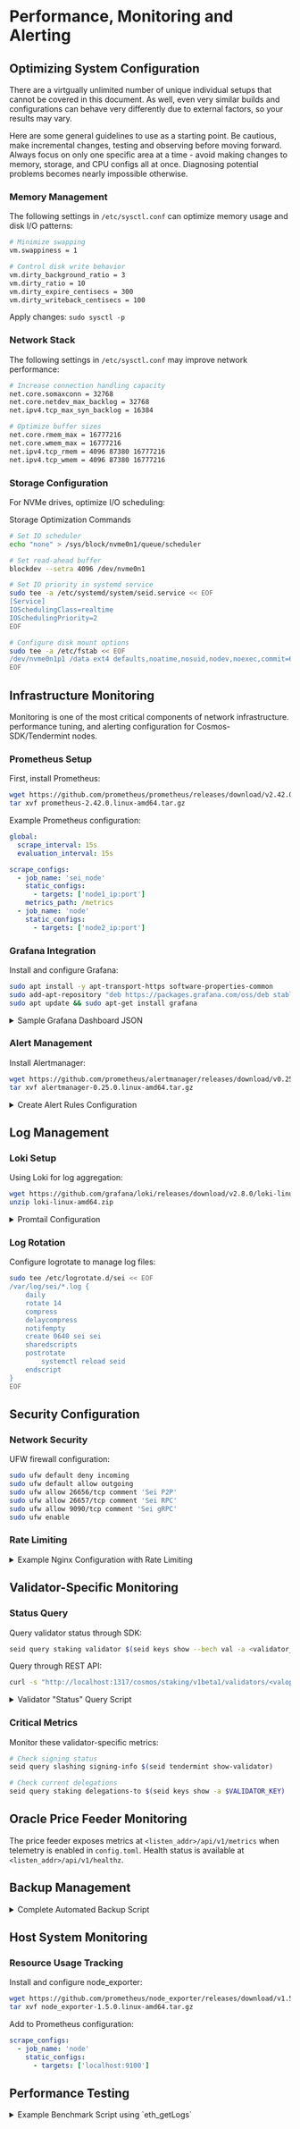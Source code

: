 # Performance, Monitoring and Alerting

## Optimizing System Configuration

There are a virtgually unlimited number of unique individual setups that cannot be covered in this document. As well, even very similar builds and configurations can behave very differently due to external factors, so your results may vary.

Here are some general guidelines to use as a starting point. Be cautious, make incremental changes, testing and observing before moving forward.
Always focus on only one specific area at a time - avoid making changes to memory, storage, and CPU configs all at once. Diagnosing potential problems becomes nearly impossible otherwise.

### Memory Management

The following settings in `/etc/sysctl.conf` can optimize memory usage and disk I/O patterns:

```bash
# Minimize swapping
vm.swappiness = 1

# Control disk write behavior
vm.dirty_background_ratio = 3
vm.dirty_ratio = 10
vm.dirty_expire_centisecs = 300
vm.dirty_writeback_centisecs = 100
```

Apply changes: `sudo sysctl -p`

### Network Stack

The following settings in `/etc/sysctl.conf` may improve network performance:

```bash
# Increase connection handling capacity
net.core.somaxconn = 32768
net.core.netdev_max_backlog = 32768
net.ipv4.tcp_max_syn_backlog = 16384

# Optimize buffer sizes
net.core.rmem_max = 16777216
net.core.wmem_max = 16777216
net.ipv4.tcp_rmem = 4096 87380 16777216
net.ipv4.tcp_wmem = 4096 87380 16777216
```

### Storage Configuration

For NVMe drives, optimize I/O scheduling:

Storage Optimization Commands

```bash
# Set IO scheduler
echo "none" > /sys/block/nvme0n1/queue/scheduler

# Set read-ahead buffer
blockdev --setra 4096 /dev/nvme0n1

# Set IO priority in systemd service
sudo tee -a /etc/systemd/system/seid.service << EOF
[Service]
IOSchedulingClass=realtime
IOSchedulingPriority=2
EOF

# Configure disk mount options
sudo tee -a /etc/fstab << EOF
/dev/nvme0n1p1 /data ext4 defaults,noatime,nosuid,nodev,noexec,commit=60 0 0
EOF
```

## Infrastructure Monitoring

Monitoring is one of the most critical components of network infrastructure. performance tuning, and alerting configuration for Cosmos-SDK/Tendermint nodes.

### Prometheus Setup

First, install Prometheus:

```bash
wget https://github.com/prometheus/prometheus/releases/download/v2.42.0/prometheus-2.42.0.linux-amd64.tar.gz
tar xvf prometheus-2.42.0.linux-amd64.tar.gz
```

Example Prometheus configuration:

```yaml
global:
  scrape_interval: 15s
  evaluation_interval: 15s

scrape_configs:
  - job_name: 'sei_node'
    static_configs:
      - targets: ['node1_ip:port']
    metrics_path: /metrics
  - job_name: 'node'
    static_configs:
      - targets: ['node2_ip:port']
```

### Grafana Integration

Install and configure Grafana:

```bash
sudo apt install -y apt-transport-https software-properties-common
sudo add-apt-repository "deb https://packages.grafana.com/oss/deb stable main"
sudo apt update && sudo apt-get install grafana
```

<details>
<summary>Sample Grafana Dashboard JSON</summary>

```json
{
  "annotations": {
    "list": [
      {
        "builtIn": 1,
        "datasource": "-- Grafana --",
        "enable": true,
        "hide": true,
        "iconColor": "rgba(0, 211, 255, 1)",
        "name": "Annotations & Alerts",
        "type": "dashboard"
      }
    ]
  },
  "editable": true,
  "gnetId": null,
  "graphTooltip": 0,
  "id": 1,
  "links": [],
  "panels": [
    {
      "alerting": {},
      "aliasColors": {},
      "bars": false,
      "dashLength": 10,
      "dashes": false,
      "datasource": null,
      "fieldConfig": {
        "defaults": {
          "custom": {}
        },
        "overrides": []
      },
      "fill": 1,
      "fillGradient": 0,
      "gridPos": {
        "h": 8,
        "w": 12,
        "x": 0,
        "y": 0
      },
      "hiddenSeries": false,
      "id": 2,
      "legend": {
        "avg": false,
        "current": false,
        "max": false,
        "min": false,
        "show": true,
        "total": false,
        "values": false
      },
      "lines": true,
      "linewidth": 1,
      "nullPointMode": "null",
      "options": {
        "alertThreshold": true
      },
      "percentage": false,
      "pluginVersion": "7.2.0",
      "pointradius": 2,
      "points": false,
      "renderer": "flot",
      "seriesOverrides": [],
      "spaceLength": 10,
      "stack": false,
      "steppedLine": false,
      "targets": [
        {
          "expr": "tendermint_consensus_height",
          "interval": "",
          "legendFormat": "",
          "refId": "A"
        }
      ],
      "thresholds": [],
      "timeRegions": [],
      "title": "Block Height",
      "tooltip": {
        "shared": true,
        "sort": 0,
        "value_type": "individual"
      },
      "type": "graph",
      "xaxis": {
        "buckets": null,
        "mode": "time",
        "name": null,
        "show": true,
        "values": []
      },
      "yaxes": [
        {
          "format": "short",
          "label": null,
          "logBase": 1,
          "max": null,
          "min": null,
          "show": true
        },
        {
          "format": "short",
          "label": null,
          "logBase": 1,
          "max": null,
          "min": null,
          "show": true
        }
      ],
      "yaxis": {
        "align": false,
        "alignLevel": null
      }
    }
  ],
  "schemaVersion": 26,
  "style": "dark",
  "tags": [],
  "templating": {
    "list": []
  },
  "time": {
    "from": "now-6h",
    "to": "now"
  },
  "timepicker": {},
  "timezone": "",
  "title": "Sei Node Metrics",
  "uid": "sei_metrics",
  "version": 1
}
```

</details>

### Alert Management

Install Alertmanager:

```bash
wget https://github.com/prometheus/alertmanager/releases/download/v0.25.0/alertmanager-0.25.0.linux-amd64.tar.gz
tar xvf alertmanager-0.25.0.linux-amd64.tar.gz
```

<details>
<summary>Create Alert Rules Configuration</summary>

```yaml
groups:
  - name: validator_alerts
    rules:
      - alert: NodeDown
        expr: up == 0
        for: 5m
        labels:
          severity: critical
        annotations:
          summary: 'Node {{ $labels.instance }} down'

      - alert: BlockProductionSlow
        expr: rate(tendermint_consensus_height[5m]) < 0.1
        for: 5m
        labels:
          severity: warning
        annotations:
          summary: 'Block production is slow on {{ $labels.instance }}'
      - alert: ValidatorMissedBlocks
        expr: increase(tendermint_consensus_validator_missed_blocks[1h]) > 0
        labels:
          severity: critical
        annotations:
          summary: 'Validator missing blocks'

      - alert: ValidatorJailed
        expr: tendermint_consensus_validator_status == 0
        labels:
          severity: critical
        annotations:
          summary: 'Validator has been jailed'

      - alert: ConsensusStalled
        expr: tendermint_consensus_height_status == 0
        for: 5m
        labels:
          severity: critical
        annotations:
          summary: 'Consensus has stalled'
```

</details>

## Log Management

### Loki Setup

Using Loki for log aggregation:

```bash
wget https://github.com/grafana/loki/releases/download/v2.8.0/loki-linux-amd64.zip
unzip loki-linux-amd64.zip
```

<details>
<summary>Promtail Configuration</summary>

```yaml
server:
  http_listen_port: 9080

positions:
  filename: /tmp/positions.yaml

clients:
  - url: http://localhost:3100/loki/api/v1/push

scrape_configs:
  - job_name: sei_logs
    static_configs:
      - targets:
          - localhost
        labels:
          job: seid_logs
          __path__: /var/log/seid/*.log
```

</details>

### Log Rotation

Configure logrotate to manage log files:

```bash
sudo tee /etc/logrotate.d/sei << EOF
/var/log/sei/*.log {
    daily
    rotate 14
    compress
    delaycompress
    notifempty
    create 0640 sei sei
    sharedscripts
    postrotate
        systemctl reload seid
    endscript
}
EOF
```

## Security Configuration

### Network Security

UFW firewall configuration:

```bash
sudo ufw default deny incoming
sudo ufw default allow outgoing
sudo ufw allow 26656/tcp comment 'Sei P2P'
sudo ufw allow 26657/tcp comment 'Sei RPC'
sudo ufw allow 9090/tcp comment 'Sei gRPC'
sudo ufw enable
```

### Rate Limiting

<details>
<summary>Example Nginx Configuration with Rate Limiting</summary>

```nginx
http {
    limit_req_zone $binary_remote_addr zone=sei_rpc:10m rate=10r/s;

    server {
        listen 26657;
        location / {
            limit_req zone=sei_rpc burst=20 nodelay;
            proxy_pass http://localhost:26657;
        }
    }
}
```

</details>

## Validator-Specific Monitoring

### Status Query

Query validator status through SDK:

```bash
seid query staking validator $(seid keys show --bech val -a <validator_keyfile_name>)
```

Query through REST API:

```sh
curl -s "http://localhost:1317/cosmos/staking/v1beta1/validators/<valoper_address>"
```

<details>
<summary>Validator "Status" Query Script</summary>

```sh
#!/bin/bash

MONIKER="$1"
API_URL="http//localhost:1317/cosmos/staking/v1beta1/validators?pagination.limit=500"

echo "Querying validators from $API_URL..."

VALIDATOR_DATA=$(curl -s "$API_URL" | jq -c --arg MONIKER "$MONIKER" '.validators[] | select(.description.moniker == $MONIKER)')

if [[ -z "$VALIDATOR_DATA" ]]; then
    echo "❌ No validator found with moniker: $MONIKER"
    exit 1
fi

echo "Validator details:"
echo "$VALIDATOR_DATA" | jq '.'
```

</details>

### Critical Metrics

Monitor these validator-specific metrics:

```bash
# Check signing status
seid query slashing signing-info $(seid tendermint show-validator)

# Check current delegations
seid query staking delegations-to $(seid keys show -a $VALIDATOR_KEY)
```

## Oracle Price Feeder Monitoring

The price feeder exposes metrics at `<listen_addr>/api/v1/metrics` when telemetry is enabled in `config.toml`. Health status is available at `<listen_addr>/api/v1/healthz`.

## Backup Management

<details>
<summary>Complete Automated Backup Script</summary>

```bash
#!/bin/bash
BACKUP_DIR="/backup/sei"
DATE=$(date +%Y%m%d)
NODE_HOME="/root/.sei"

# Create backup directory
mkdir -p $BACKUP_DIR

# Stop service
systemctl stop seid

# Backup configuration
tar czf $BACKUP_DIR/sei-config-$DATE.tar.gz $NODE_HOME/config

# Backup data directory
tar czf $BACKUP_DIR/sei-data-$DATE.tar.gz $NODE_HOME/data

# Backup key files
tar czf $BACKUP_DIR/sei-keys-$DATE.tar.gz $NODE_HOME/keyring-file

# Start service
systemctl start seid

# Remove backups older than 7 days
find $BACKUP_DIR -type f -mtime +7 -name '*.tar.gz' -delete

# Log backup completion
echo "Backup completed successfully on $(date)" >> $BACKUP_DIR/backup.log
```

</details>

## Host System Monitoring

### Resource Usage Tracking

Install and configure node_exporter:

```bash
wget https://github.com/prometheus/node_exporter/releases/download/v1.5.0/node_exporter-1.5.0.linux-amd64.tar.gz
tar xvf node_exporter-1.5.0.linux-amd64.tar.gz
```

Add to Prometheus configuration:

```yaml
scrape_configs:
  - job_name: 'node'
    static_configs:
      - targets: ['localhost:9100']
```

## Performance Testing

<details>
<summary>Example Benchmark Script using `eth_getLogs`</summary>

```js
import { ethers } from 'ethers';

// Configuration
const EVM_RPC_URL = 'http://localhost:8545'; // EVM RPC endpoint to test
const CONTRACT_ADDRESS = '0x0000000000000000000000000000000000001002'; // replace with very active contract for best results
const INITIAL_BLOCK_RANGE = 50; // range of blocks to query using 'eth_getLogs'
const RANGE_INCREMENT = 10; // additional blocks to query each consecutive round
const MAX_TESTS = 50; // total number of rounds for testing

// Store metrics for final analysis
const metrics = [];

function getResponseSize(logs) {
  return Buffer.byteLength(JSON.stringify(logs), 'utf8');
}

function formatBytes(bytes) {
  if (bytes === 0) return '0 B';
  const k = 1024;
  const sizes = ['B', 'KB', 'MB', 'GB'];
  const i = Math.floor(Math.log(bytes) / Math.log(k));
  return `${parseFloat((bytes / Math.pow(k, i)).toFixed(2))} ${sizes[i]}`;
}

function padString(str, length) {
  return String(str).padEnd(length);
}

function analyzeResults(metrics) {
  console.log('\nPerformance Analysis');
  console.log('='.repeat(50));

  // Filter out queries with no logs for meaningful statistics
  const queriesWithLogs = metrics.filter((m) => m.logsCount > 0);
  const totalQueries = metrics.length;

  console.log(`\nGeneral Statistics:`);
  console.log(`Total Queries Run: ${totalQueries}`);
  console.log(`Queries with Logs: ${queriesWithLogs.length}`);
  console.log(`Empty Responses: ${totalQueries - queriesWithLogs.length}`);

  if (queriesWithLogs.length > 0) {
    const avgResponseTime = queriesWithLogs.reduce((acc, m) => acc + m.responseTime, 0) / queriesWithLogs.length;
    const avgLogsPerQuery = queriesWithLogs.reduce((acc, m) => acc + m.logsCount, 0) / queriesWithLogs.length;
    const maxLogs = Math.max(...queriesWithLogs.map((m) => m.logsCount));
    const maxLogsQuery = queriesWithLogs.find((m) => m.logsCount === maxLogs);

    console.log(`\nPerformance Metrics:`);
    console.log(`Average Response Time (with logs): ${avgResponseTime.toFixed(2)}ms`);
    console.log(`Average Logs per Query: ${avgLogsPerQuery.toFixed(2)}`);
    console.log(`Maximum Logs in Single Query: ${maxLogs}`);
    if (maxLogsQuery) {
      console.log(`- At Range Size: ${maxLogsQuery.rangeSize} blocks`);
      console.log(`- Response Time: ${maxLogsQuery.responseTime}ms`);
      console.log(`- Efficiency: ${maxLogsQuery.logsPerMs.toFixed(3)} logs/ms`);
    }

    // Identify optimal range size based on logs/ms
    const bestEfficiency = queriesWithLogs.reduce((best, m) => (m.logsPerMs > best.logsPerMs ? m : best));
    console.log(`\nOptimal Performance:`);
    console.log(`Best Efficiency: ${bestEfficiency.logsPerMs.toFixed(3)} logs/ms`);
    console.log(`- At Range Size: ${bestEfficiency.rangeSize} blocks`);
    console.log(`- Retrieved ${bestEfficiency.logsCount} logs in ${bestEfficiency.responseTime}ms`);
  }
}

async function testEthGetLogs() {
  const provider = new ethers.JsonRpcProvider(EVM_RPC_URL);

  try {
    const latestBlock = await provider.getBlockNumber();
    console.log(`Latest block: ${latestBlock} (0x${latestBlock.toString(16)})`);

    let currentToBlock = latestBlock;
    let currentRange = INITIAL_BLOCK_RANGE;
    let testCount = 0;

    // Column headers with fixed widths
    console.log('\nBlock Range         Time  Logs    Size     B/ms   Logs/ms  KB/Log  Range');
    console.log('='.repeat(80));

    while (testCount < MAX_TESTS && currentToBlock > 0) {
      const fromBlock = Math.max(0, currentToBlock - currentRange);

      try {
        const startTime = Date.now();
        const filter = {
          fromBlock: fromBlock,
          toBlock: currentToBlock,
          address: CONTRACT_ADDRESS
        };

        const logs = await provider.getLogs(filter);

        const endTime = Date.now();
        const responseTime = endTime - startTime;
        const logsCount = logs.length;
        const responseSize = getResponseSize(logs);

        // Calculate metrics
        const bytesPerMs = (responseSize / responseTime).toFixed(1);
        const logsPerMs = (logsCount / responseTime).toFixed(3);
        const kbPerLog = logsCount > 0 ? (responseSize / 1024 / logsCount).toFixed(2) : 'N/A';

        // Store metrics for analysis
        metrics.push({
          rangeSize: currentRange,
          responseTime,
          logsCount,
          responseSize,
          bytesPerMs: parseFloat(bytesPerMs),
          logsPerMs: parseFloat(logsPerMs),
          kbPerLog: kbPerLog !== 'N/A' ? parseFloat(kbPerLog) : 0
        });

        // Format block range
        const rangeDisplay = `${fromBlock.toString(16)}-${currentToBlock.toString(16)}`;

        // Log with fixed column widths
        console.log(padString(rangeDisplay, 17) + padString(responseTime, 6) + padString(logsCount, 8) + padString(formatBytes(responseSize), 9) + padString(bytesPerMs, 8) + padString(logsPerMs, 9) + padString(kbPerLog, 8) + currentRange);

        if (logsCount === 10000) {
          console.log(`\nWarning: Hit 10000 log limit at range ${currentRange}`);
        }

        currentToBlock = fromBlock - 1;
        currentRange += RANGE_INCREMENT;
        testCount++;
      } catch (error) {
        console.log(`Error at range ${currentRange}: ${error.message}`);
        currentRange = Math.max(INITIAL_BLOCK_RANGE, currentRange - RANGE_INCREMENT);
        currentToBlock = fromBlock - 1;
        testCount++;
      }

      await new Promise((resolve) => setTimeout(resolve, 1000));
    }

    // Perform final analysis
    analyzeResults(metrics);
  } catch (error) {
    console.error('Failed to initialize or get latest block:', error);
    process.exit(1);
  }
}

// Run the test
testEthGetLogs();
```

For specific customizations or additional metrics, consult the Sei
technical communities in [Telegram](https://t.me/+ZN-NcvOWStQwMzk0) or
[Discord](https://discord.gg/sei).

